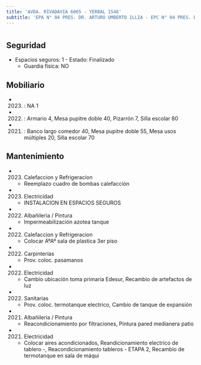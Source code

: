 ```yaml
---
title: 'AVDA. RIVADAVIA 6065 - YERBAL 1548'
subtitle: 'EPA N° 04 PRES. DR. ARTURO UMBERTO ILLIA - EPC N° 04 PRES. DR. ARTURO UMBERTO ILLIA - JIC N° 03/07° LA PORTEÑA'
---
```


#


## Seguridad

*  Espacios seguros: 1 - Estado: Finalizado 
    + Guardia física: NO





## Mobiliario

*  (2023) : NA 1 

*  (2022) : Armario 4, Mesa pupitre doble 40, Pizarrón 7, Silla escolar 80 

*  (2021) : Banco largo comedor 40, Mesa pupitre doble 55, Mesa usos múltiples 20, Silla escolar 70 





## Mantenimiento

*  (2023) Calefaccion y Refrigeracion 
    + Reemplazo cuadro de bombas calefacción

*  (2023) Electricidad 
    + INSTALACION EN ESPACIOS SEGUROS

*  (2022) Albañileria / Pintura 
    + Impermeabilización azotea tanque

*  (2022) Calefaccion y Refrigeracion 
    + Colocar AºAº sala de plastica 3er piso

*  (2022) Carpinterías 
    + Prov. coloc. pasamanos

*  (2022) Electricidad 
    + Cambio ubicación toma primaria Edesur, Recambio de artefactos de luz

*  (2022) Sanitarias 
    + Prov. coloc. termotanque electrico, Cambio de tanque de expansión

*  (2021) Albañileria / Pintura 
    + Reacondicionamiento por filtraciones, Pintura pared medianera patio

*  (2021) Electricidad 
    + Colocar aires acondicionados, Reandicionamiento electrico de tablero -, Reacondicionamiento tableros - ETAPA 2, Recambio de termotanque en sala de máqui



